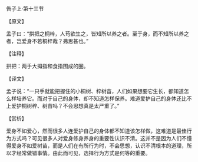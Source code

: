 

告子上·第十三节

【原文】

孟子曰：“拱把之桐梓，人苟欲生之，皆知所以养之者。至于身，而不知所以养之者，岂爱身不若桐梓哉？弗思甚也。”

【注释】

拱把：两手大拇指和食指围成的圈。

【译文】

孟子说：“一只手就能把握住的小桐树、梓树苗，人们如果想要它生长，都知道怎么样培养它。而对于自己的身体，却不知道怎样保养。难道爱护自己的身体还比不上爱护桐树梓、树苗吗？不会思想真是太严重了。”

【赏析】

爱身不如爱心，然而很多人连爱护自己的身体都不知道该怎样做，这难道是最佳行为方式吗？可见很多人对爱身修身养身的重要性认识不清。这并不是因为人们不懂得爱身不如爱树苗，而是人们在有所行为时，不会思想，认识不清根本的道理，所以才经常做错事情。由此而可见，选择行为方式是何等的重要。

